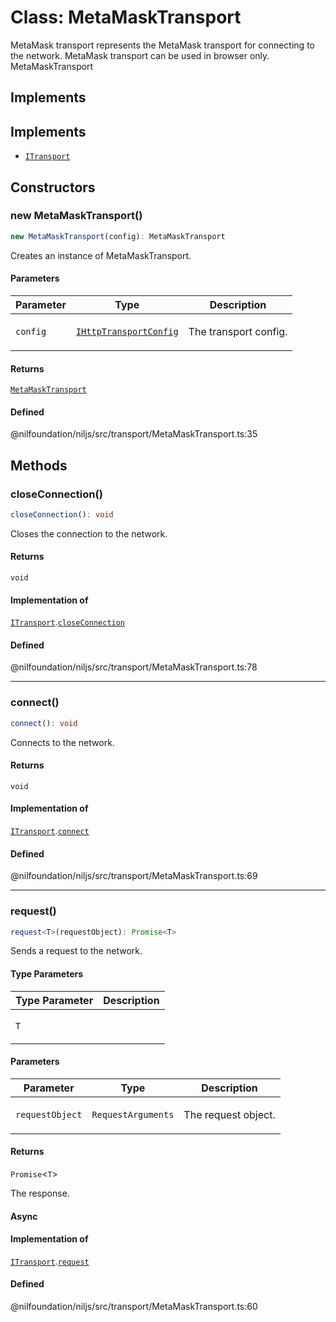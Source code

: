 # Class: MetaMaskTransport

MetaMask transport represents the MetaMask transport for connecting to the network.
MetaMask transport can be used in browser only.
 MetaMaskTransport

## Implements

## Implements

- [`ITransport`](ITransport.mdx)

## Constructors

### new MetaMaskTransport()

```ts
new MetaMaskTransport(config): MetaMaskTransport
```

Creates an instance of MetaMaskTransport.

#### Parameters

<table>
<thead>
<tr>
<th>Parameter</th>
<th>Type</th>
<th>Description</th>
</tr>
</thead>
<tbody>
<tr>
<td>

`config`

</td>
<td>

[`IHttpTransportConfig`](../type-aliases/IHttpTransportConfig.mdx)

</td>
<td>

The transport config.

</td>
</tr>
</tbody>
</table>

#### Returns

[`MetaMaskTransport`](MetaMaskTransport.mdx)

#### Defined  
@nilfoundation/niljs/src/transport/MetaMaskTransport.ts:35

## Methods

### closeConnection()

```ts
closeConnection(): void
```

Closes the connection to the network.

#### Returns

`void`

#### Implementation of

[`ITransport`](ITransport.mdx).[`closeConnection`](ITransport.mdx#closeconnection)

#### Defined  
@nilfoundation/niljs/src/transport/MetaMaskTransport.ts:78

***

### connect()

```ts
connect(): void
```

Connects to the network.

#### Returns

`void`

#### Implementation of

[`ITransport`](ITransport.mdx).[`connect`](ITransport.mdx#connect)

#### Defined  
@nilfoundation/niljs/src/transport/MetaMaskTransport.ts:69

***

### request()

```ts
request<T>(requestObject): Promise<T>
```

Sends a request to the network.

#### Type Parameters

<table>
<thead>
<tr>
<th>Type Parameter</th>
<th>Description</th>
</tr>
</thead>
<tbody>
<tr>
<td>

`T`

</td>
<td>

</td>
</tr>
</tbody>
</table>

#### Parameters

<table>
<thead>
<tr>
<th>Parameter</th>
<th>Type</th>
<th>Description</th>
</tr>
</thead>
<tbody>
<tr>
<td>

`requestObject`

</td>
<td>

`RequestArguments`

</td>
<td>

The request object.

</td>
</tr>
</tbody>
</table>

#### Returns

`Promise`\<`T`\>

The response.

#### Async

#### Implementation of

[`ITransport`](ITransport.mdx).[`request`](ITransport.mdx#request)

#### Defined  
@nilfoundation/niljs/src/transport/MetaMaskTransport.ts:60
